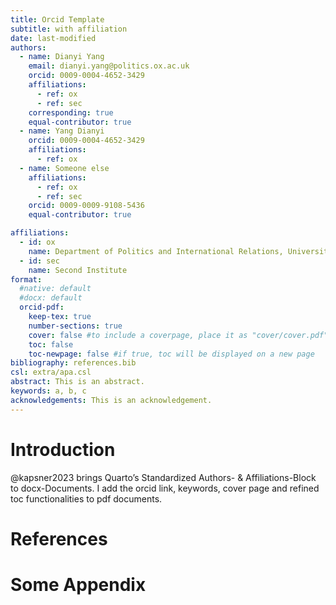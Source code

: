 ---
title: Orcid Template
subtitle: with affiliation
date: last-modified
authors:
  - name: Dianyi Yang
    email: dianyi.yang@politics.ox.ac.uk
    orcid: 0009-0004-4652-3429
    affiliations:
      - ref: ox
      - ref: sec
    corresponding: true
    equal-contributor: true
  - name: Yang Dianyi 
    orcid: 0009-0004-4652-3429
    affiliations: 
      - ref: ox
  - name: Someone else
    affiliations:
      - ref: ox
      - ref: sec
    orcid: 0009-0009-9108-5436
    equal-contributor: true

affiliations:
  - id: ox
    name: Department of Politics and International Relations, University of Oxford
  - id: sec
    name: Second Institute
format:
  #native: default
  #docx: default
  orcid-pdf:
    keep-tex: true
    number-sections: true
    cover: false #to include a coverpage, place it as "cover/cover.pdf"
    toc: false
    toc-newpage: false #if true, toc will be displayed on a new page
bibliography: references.bib
csl: extra/apa.csl
abstract: This is an abstract.
keywords: a, b, c
acknowledgements: This is an acknowledgement.
---

# Introduction

@kapsner2023 brings Quarto's Standardized Authors- & Affiliations-Block to docx-Documents. I add the orcid link, keywords, cover page and refined toc functionalities to pdf documents.

# References {.unnumbered}

::: {#refs}
:::

\appendix

# Some Appendix {.appendix}
